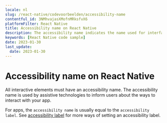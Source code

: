 ```yaml
---
locale: nl
slug: /react-native/codevoorbeelden/accessibility-name
contentful_id: 3NMhvajasXMofnMRksfvX6
platformFilter: React Native
title: Accessibility name on React Native
description: The accessibility name indicates the name used for interface elements by assistive technologies.
keywords: [React Native code sample]
date: 2023-01-30
last_update:
  date: 2023-01-30
---
```


# Accessibility name on React Native

All interactive elements must have an accessibility name. The accessibility name is used by assistive technologies to inform users about the ways to interact with your app.

For apps, the `accessibility name` is usually equal to the `accessibility label`. See [accessibility label](https://github.com/appt-org/accessibility-code-examples/blob/main/accessibility-label.md) for more ways of setting an accessibility label.

<CodeSample id="accessibility-name" locale="nl" platform="react native"/>
